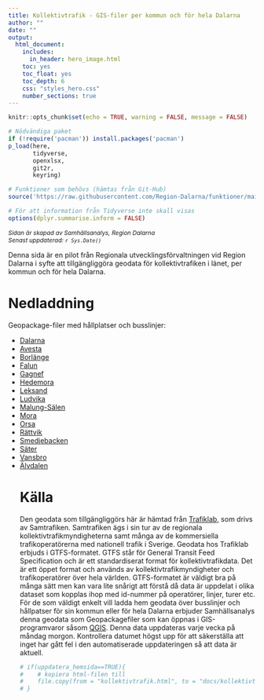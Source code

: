 ```yaml
---
title: Kollektivtrafik - GIS-filer per kommun och för hela Dalarna
author: ""
date: ""
output: 
  html_document:
    includes:
      in_header: hero_image.html
    toc: yes
    toc_float: yes
    toc_depth: 6
    css: "styles_hero.css"
    number_sections: true
---
```


```r
knitr::opts_chunk$set(echo = TRUE, warning = FALSE, message = FALSE)

# Nödvändiga paket
if (!require('pacman')) install.packages('pacman')
p_load(here,
       tidyverse,
       openxlsx,
       git2r,
       keyring)

# Funktioner som behövs (hämtas från Git-Hub)
source('https://raw.githubusercontent.com/Region-Dalarna/funktioner/main/func_API.R')

# För att information från Tidyverse inte skall visas
options(dplyr.summarise.inform = FALSE)


```

<p style = "font-size:12px">
<i>Sidan är skapad av Samhällsanalys, Region Dalarna<br>
Senast uppdaterad: `r Sys.Date()`</i>
</p>

Denna sida är en pilot från Regionala utvecklingsförvaltningen vid Region Dalarna i syfte att tillgängliggöra geodata för kollektivtrafiken i länet, per kommun och för hela Dalarna. 
<br>

# Nedladdning

Geopackage-filer med hållplatser och busslinjer:

<ul>

<li> [Dalarna](gis-filer/kollektivtrafik_Dalarna.gpkg) </li>

<li> [Avesta](gis-filer/kollektivtrafik_Avesta.gpkg) </li>
    
<li> [Borlänge](gis-filer/kollektivtrafik_Borlänge.gpkg) </li>

<li> [Falun](gis-filer/kollektivtrafik_Falun.gpkg) </li>

<li> [Gagnef](gis-filer/kollektivtrafik_Gagnef.gpkg) </li>

<li> [Hedemora](gis-filer/kollektivtrafik_Hedemora.gpkg) </li>

<li> [Leksand](gis-filer/kollektivtrafik_Leksand.gpkg) </li>

<li> [Ludvika](gis-filer/kollektivtrafik_Ludvika.gpkg) </li>

<li> [Malung-Sälen](gis-filer/kollektivtrafik_Malung-Sälen.gpkg) </li>

<li> [Mora](gis-filer/kollektivtrafik_Mora.gpkg) </li>

<li> [Orsa](gis-filer/kollektivtrafik_Orsa.gpkg) </li>

<li> [Rättvik](gis-filer/kollektivtrafik_Rättvik.gpkg) </li>

<li> [Smedjebacken](gis-filer/kollektivtrafik_Smedjebacken.gpkg) </li>

<li> [Säter](gis-filer/kollektivtrafik_Säter.gpkg) </li>

<li> [Vansbro](gis-filer/kollektivtrafik_Vansbro.gpkg) </li>

<li> [Älvdalen](gis-filer/kollektivtrafik_Älvdalen.gpkg) </li>

# Källa

Den geodata som tillgängliggörs här är hämtad från [Trafiklab](https://www.trafiklab.se/sv/), som drivs av Samtrafiken. Samtrafiken ägs i sin tur av de regionala kollektivtrafikmyndigheterna samt många av de kommersiella trafikoperatörerna med nationell trafik i Sverige. Geodata hos Trafiklab erbjuds i GTFS-formatet. GTFS står för General Transit Feed Specification och är ett standardiserat format för kollektivtrafikdata. Det är ett öppet format och används av kollektivtrafikmyndigheter och trafikoperatörer över hela världen. GTFS-formatet är väldigt bra på många sätt men kan vara lite snårigt att förstå då data är uppdelat i olika dataset som kopplas ihop med id-nummer på operatörer, linjer, turer etc. För de som väldigt enkelt vill ladda hem geodata över busslinjer och hållpatser för sin kommun eller för hela Dalarna erbjuder Samhällsanalys denna geodata som Geopackagefiler som kan öppnas i GIS-programvaror såsom [QGIS](www.qgis.org). Denna data uppdateras varje vecka på måndag morgon. Kontrollera datumet högst upp för att säkerställa att inget har gått fel i den automatiserade uppdateringen så att data är aktuell.

```r

# if(uppdatera_hemsida==TRUE){
#    # kopiera html-filen till
#    file.copy(from = "kollektivtrafik.html", to = "docs/kollektivtrafik.html", overwrite = TRUE)
# }

```
